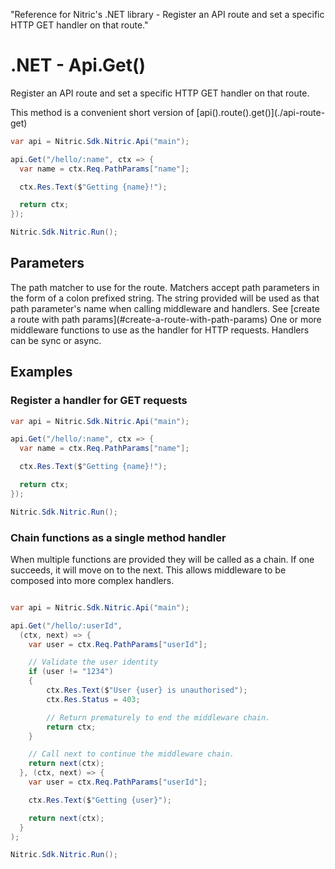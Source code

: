   "Reference for Nitric's .NET library - Register an API route and set a specific HTTP GET handler on that route."

# .NET - Api.Get()

Register an API route and set a specific HTTP GET handler on that route.

<Note>
  This method is a convenient short version of
  [api().route().get()](./api-route-get)
</Note>

```csharp
var api = Nitric.Sdk.Nitric.Api("main");

api.Get("/hello/:name", ctx => {
  var name = ctx.Req.PathParams["name"];

  ctx.Res.Text($"Getting {name}!");

  return ctx;
});

Nitric.Sdk.Nitric.Run();
```

## Parameters

<Properties>
  <Property name="match" type="string" required>
    The path matcher to use for the route. Matchers accept path parameters in
    the form of a colon prefixed string. The string provided will be used as
    that path parameter's name when calling middleware and handlers. See [create
    a route with path params](#create-a-route-with-path-params)
  </Property>
  <Property
    name="...middleware"
    type="Middleware&lt;HttpContext&gt; or Func&lt;HttpContext, HttpContext&gt;"
    required
  >
    One or more middleware functions to use as the handler for HTTP requests.
    Handlers can be sync or async.
  </Property>
</Properties>

## Examples

### Register a handler for GET requests

```csharp
var api = Nitric.Sdk.Nitric.Api("main");

api.Get("/hello/:name", ctx => {
  var name = ctx.Req.PathParams["name"];

  ctx.Res.Text($"Getting {name}!");

  return ctx;
});

Nitric.Sdk.Nitric.Run();
```

### Chain functions as a single method handler

When multiple functions are provided they will be called as a chain. If one succeeds, it will move on to the next. This allows middleware to be composed into more complex handlers.

```csharp

var api = Nitric.Sdk.Nitric.Api("main");

api.Get("/hello/:userId",
  (ctx, next) => {
    var user = ctx.Req.PathParams["userId"];

    // Validate the user identity
    if (user != "1234")
    {
        ctx.Res.Text($"User {user} is unauthorised");
        ctx.Res.Status = 403;

        // Return prematurely to end the middleware chain.
        return ctx;
    }

    // Call next to continue the middleware chain.
    return next(ctx);
  }, (ctx, next) => {
    var user = ctx.Req.PathParams["userId"];

    ctx.Res.Text($"Getting {user}");

    return next(ctx);
  }
);

Nitric.Sdk.Nitric.Run();
```
